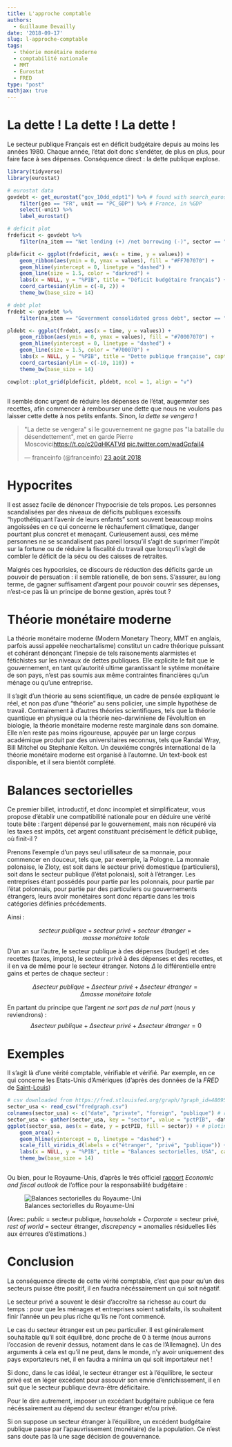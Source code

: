 ```yaml
---
title: L'approche comptable
authors: 
  - Guillaume Devailly
date: '2018-09-17'
slug: l-approche-comptable
tags:
  - théorie monétaire moderne
  - comptabilité nationale
  - MMT
  - Eurostat
  - FRED
type: "post"
mathjax: true  
---
```


# La dette ! La dette ! La dette !

Le secteur publique Français est en déficit budgétaire depuis au moins les années 1980.
Chaque année, l'état doit donc s'endéter, de plus en plus, pour faire face à ses dépenses.
Conséquence direct : la dette publique explose.

```r
library(tidyverse)
library(eurostat)

# eurostat data
govdebt <- get_eurostat("gov_10dd_edpt1") %>% # found with search_eurostat("deficit")
    filter(geo == "FR", unit == "PC_GDP") %>% # France, in %GDP 
    select(-unit) %>%
    label_eurostat()

# deficit plot
frdeficit <- govdebt %>%
    filter(na_item == "Net lending (+) /net borrowing (-)", sector == "General government")

pldeficit <- ggplot(frdeficit, aes(x = time, y = values)) +
    geom_ribbon(aes(ymin = 0, ymax = values), fill = "#FF707070") +
    geom_hline(yintercept = 0, linetype = "dashed") +
    geom_line(size = 1.5, color = "darkred") +
    labs(x = NULL, y = "%PIB", title = "Déficit budgétaire français") +
    coord_cartesian(ylim = c(-8, 2)) +
    theme_bw(base_size = 14)

# debt plot
frdebt <- govdebt %>%
    filter(na_item == "Government consolidated gross debt", sector == "General government")

pldebt <- ggplot(frdebt, aes(x = time, y = values)) +
    geom_ribbon(aes(ymin = 0, ymax = values), fill = "#70007070") +
    geom_hline(yintercept = 0, linetype = "dashed") +
    geom_line(size = 1.5, color = "#700070") +
    labs(x = NULL, y = "%PIB", title = "Dette publique française", caption = "Données eurostat") +
    coord_cartesian(ylim = c(-10, 110)) +
    theme_bw(base_size = 14)

cowplot::plot_grid(pldeficit, pldebt, ncol = 1, align = "v")
```
```r
```

Il semble donc urgent de réduire les dépenses de l'état, augemnter ses recettes,
afin commencer à rembourser une dette que nous ne voulons pas laisser cette dette à nos petits enfants.
Sinon, *la dette se vengera* !

<blockquote class="twitter-tweet" data-lang="fr"><p lang="fr" dir="ltr">&quot;La dette se vengera&quot; si le gouvernement ne gagne pas &quot;la bataille du désendettement&quot;, met en garde Pierre Moscovici<a href="https://t.co/c20qHKATVd">https://t.co/c20qHKATVd</a> <a href="https://t.co/wadGpfaiI4">pic.twitter.com/wadGpfaiI4</a></p>&mdash; franceinfo (@franceinfo) <a href="https://twitter.com/franceinfo/status/1032568130403479553?ref_src=twsrc%5Etfw">23 août 2018</a></blockquote>
<script async src="https://platform.twitter.com/widgets.js" charset="utf-8"></script>

# Hypocrites

Il est assez facile de dénoncer l'hypocrisie de tels propos. Les personnes scandalisées par des niveaux de
déficits publiques excessifs "hypothétiquant l'avenir de leurs enfants" sont souvent beaucoup moins angoissées
en ce qui concerne le réchaufement climatique, danger pourtant plus concret et menaçant.
Curieusement aussi, ces même personnes ne se scandalisent pas pareil
lorsqu'il s'agit de suprimer l'impôt sur la fortune ou de réduire la fiscalité du travail 
que lorsqu'il s'agit de combler le déficit de la sécu ou des caisses de retraites.

Malgrés ces hypocrisies, ce discours de réduction des déficits garde un pouvoir de persuation : il semble rationelle, de bon sens.
S'assurer, au long terme, de gagner suffisament d'argent pour pouvoir couvrir ses dépenses, 
n'est-ce pas là un principe de bonne gestion, après tout ?

# Théorie monétaire moderne

La théorie monétaire moderne (Modern Monetary Theory, MMT en anglais, parfois aussi appelée neochartalisme) constitut un cadre
théorique puissant et cohérant dénonçant l'inepsie de tels raisonements alarmistes et fétichistes sur les niveaux de dettes publiques.
Elle explicite le fait que le gouvernement, en tant qu'autorité ultime garantissant le sytéme monétaire de son pays,
n'est pas soumis aux même contraintes financières qu'un ménage ou qu'une entreprise.

Il s'agit d'un théorie au sens scientifique, un cadre de pensée expliquant le réel, et non pas d'une "théorie" au sens policier, une simple
hypothèse de travail. Contrairement à d'autres théories scientifiques, tels que la théorie quantique en physique ou la théorie neo-darwiniene
de l'évolultion en biologie, la théorie monétaire moderne reste marginale dans son domaine. Elle n'en reste pas moins rigoureuse, appuyée par
un large corpus académique produit par des universitaires reconnus, tels que Randal Wray, Bill Mitchel ou Stephanie Kelton.
Un deuxiéme congrés international de la théorie monétaire moderne est organisé à l'automne. Un text-book est disponible, et il sera bientôt
complété.

# Balances sectorielles

Ce premier billet, introductif, et donc incomplet et simplificateur, vous propose d'établir une compatibilité nationale 
pour en déduire une vérité toute bête : l'argent dépensé par le gouvernement, mais non récupéré via les taxes est impôts,
cet argent constituant précisément le déficit publiqe, où finit-il ?

Prenons l'exemple d'un pays seul utilisateur de sa monnaie, pour commencer en douceur, tels que, par exemple, la Pologne.
La monnaie polonaise, le Zloty, est soit dans le secteur privé domestique (particuliers),
soit dans le secteur publique (l'état polonais), soit à l'étranger.
Les entreprises étant possédés pour partie par les polonnais, pour partie par l'état polonnais, pour partie
par des particuliers ou gouvernements étrangers, leurs avoir monétaires sont donc répartie dans les trois catégories
définies précédements.

Ainsi :

$$ secteur\ publique + secteur\ privé + secteur\ étranger = masse\ monétaire\ totale $$

D'un an sur l'autre, le secteur publique à des dépenses (budget) et des recettes (taxes, impots),
le secteur privé à des dépenses et des recettes, et il en va de même pour le secteur étranger. Notons
$\Delta$ le différentielle entre gains et pertes de chaque secteur :

$$ \Delta secteur\ publique + \Delta secteur\ privé + \Delta secteur\ étranger = \Delta masse\ monétaire\ totale $$

En partant du principe que l'argent *ne sort pas de nul part* (nous y reviendrons) :
$$ \Delta secteur\ publique + \Delta secteur\ privé + \Delta secteur\ étranger = 0$$

# Exemples

Il s'agit là d'une vérité comptable, vérifiable et vérifié. Par exemple, en ce qui concerne les Etats-Unis d'Amériques
(d'après des données de la *FRED* de [Saint-Louis](https://fred.stlouisfed.org/graph/?graph_id=480953))

```r
# csv downloaded from https://fred.stlouisfed.org/graph/?graph_id=480953
sector_usa <- read_csv("fredgraph.csv")
colnames(sector_usa) <- c("date", "private", "foreign", "publique") # renaming coloumns
sector_usa <- gather(sector_usa, key = "sector", value = "pctPIB", -date) # tidying
ggplot(sector_usa, aes(x = date, y = pctPIB, fill = sector)) + # ploting
    geom_area() +
    geom_hline(yintercept = 0, linetype = "dashed") +
    scale_fill_viridis_d(labels = c("étranger", "privé", "publique")) + 
    labs(x = NULL, y = "%PIB", title = "Balances sectorielles, USA", caption = "Données FRED St Louis", fill = "Secteur :") +
    theme_bw(base_size = 14)

```
```r
```

Ou bien, pour le Royaume-Unis, d'après le trés officiel
[rapport](http://obr.uk/efo/economic-fiscal-outlook-march-2018/) *Economic and fiscal outlook* de l'office 
pour la responsabilité budgétaire :

![Balances sectorielles du Royaume-Uni](/post/2018-08-25-l-approche-comptable_files/obr_2018.png)

(Avec: *public* = secteur publique, *households* + *Corporate* = secteur privé, *rest of world* = secteur étranger,
*discrepency* = anomalies résiduelles liés aux érreures d'éstimations.)

# Conclusion

La conséquence directe de cette vérité comptable, c'est que pour qu'un des secteurs puisse être positif,
il en faudra nécéssairement un qui soit négatif.

Le secteur privé a souvent le désir d'accroître sa richesse au court du temps :
pour que les ménages et entreprises soient satisfaits, ils souhaitent finir l'année un peu plus riche
qu'ils ne l'ont commencé.

Le cas du secteur étranger est un peu particulier. Il est généralement souhaitable qu'il soit équilibré, 
donc proche de 0 à terme (nous aurrons l'occasion de revenir dessus, notament dans le cas de l'Allemagne).
Un des arguments à cela est qu'il ne peut, dans le monde, n'y avoir uniquement des pays exportateurs net, il en faudra 
a minima un qui soit importateur net !

Si donc, dans le cas idéal, le secteur étranger est à l'équilibre, le secteur privé est en léger excédent pour
assouvir son envie d'enrichissement, il en suit que le secteur publique devra-être déficitaire.

Pour le dire autrement, imposer un excédant budgétaire publique ce fera nécéssairement au dépend du secteur étranger et/ou privé.

Si on suppose un secteur étranger à l'équilibre, un excédent budgétaire publique passe par l'apauvrissement (monétaire) de la population. Ce n'est sans doute pas là une sage décision de gouvernance.



